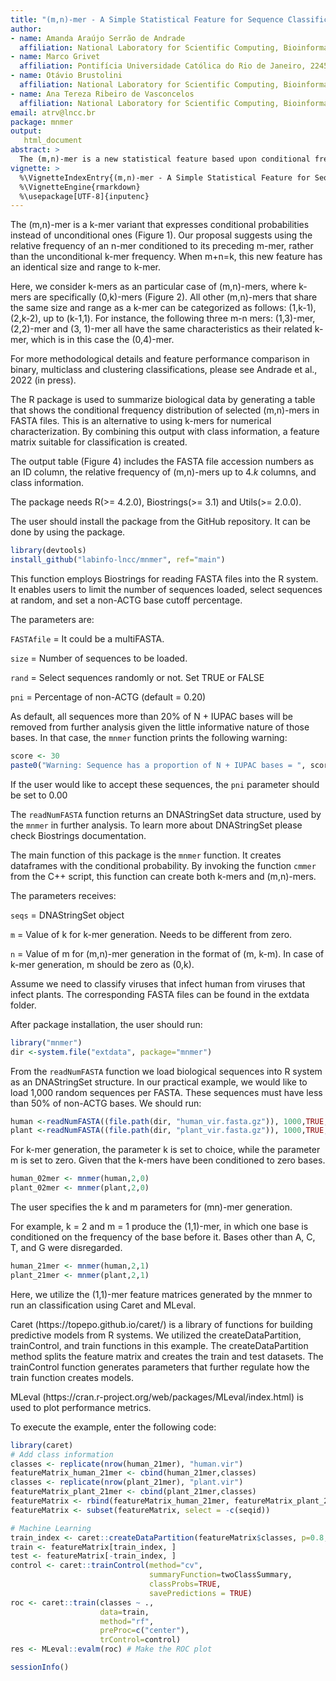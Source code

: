 ```yaml
---
title: "(m,n)-mer - A Simple Statistical Feature for Sequence Classification"
author:
- name: Amanda Araújo Serrão de Andrade
  affiliation: National Laboratory for Scientific Computing, Bioinformatics Laboratory (LABINFO), Petrópolis, Rio de Janeiro, Brazil
- name: Marco Grivet
  affiliation: Pontifícia Universidade Católica do Rio de Janeiro, 22451-900, Brazil
- name: Otávio Brustolini
  affiliation: National Laboratory for Scientific Computing, Bioinformatics Laboratory (LABINFO), Petrópolis, Rio de Janeiro, Brazil
- name: Ana Tereza Ribeiro de Vasconcelos
  affiliation: National Laboratory for Scientific Computing, Bioinformatics Laboratory (LABINFO), Petrópolis, Rio de Janeiro, Brazil
email: atrv@lncc.br
package: mnmer
output:
   html_document
abstract: >
  The (m,n)-mer is a new statistical feature based upon conditional frequencies (conditional probability density distributions). Here, we introduce the readNumFASTA and mnmer function, demonstrating its practical application in supervised classification.
vignette: >
  %\VignetteIndexEntry{(m,n)-mer - A Simple Statistical Feature for Sequence Classification}
  %\VignetteEngine{rmarkdown}
  %\usepackage[UTF-8]{inputenc}
---
```


\section{Introduction to the (m,n)-mer concept}

The (m,n)-mer is a k-mer variant that expresses conditional probabilities instead of unconditional ones (Figure 1). Our proposal suggests using the relative frequency of an n-mer conditioned to its preceding m-mer, rather than the unconditional k-mer frequency. When m+n=k, this new feature has an identical size and range to k-mer. 

\begin{figure*}
\includegraphics[keepaspectratio,width=12cm]{\jobname-Fig1.png}
\raggedright
\caption{\label{fig:wide}Comparing k-mer to mn-mer relative frequency.}
\end{figure*}

Here, we consider k-mers as an particular case of (m,n)-mers, where k-mers are specifically (0,k)-mers (Figure 2). All other (m,n)-mers that share the same size and range as a k-mer can be categorized as follows: (1,k-1), (2,k-2), up to (k-1,1). For instance, the following three m-n mers:  (1,3)-mer, (2,2)-mer and (3, 1)-mer all have the same characteristics as their related k-mer, which is in this case the (0,4)-mer.

\begin{figure*}
\includegraphics[keepaspectratio,width=12cm]{\jobname-Fig2.png}
\raggedright
\caption{\label{fig:wide}Numeric representation.}
\end{figure*}

For more methodological details and feature performance comparison in binary, multiclass and clustering classifications, please see Andrade et al., 2022 (in press).
\newpage

\section{The (m,n)-mer as an R package}
\begin{figure*}
\includegraphics[keepaspectratio,width=12cm]{\jobname-Fig4.png}
\raggedright
\caption{\label{fig:wide}Package logo}
\end{figure*}

The \Githubpkg{labinfo-lncc/mnmer} R package is used to summarize biological data by generating a table that shows the conditional frequency distribution of selected (m,n)-mers in FASTA files. This is an alternative to using k-mers for numerical characterization. By combining this output with class information, a feature matrix suitable for classification is created.

The output table (Figure 4) includes the FASTA file accession numbers as an ID column, the relative frequency of (m,n)-mers up to $4.k$ columns, and class information.

\begin{figure*}
\includegraphics[keepaspectratio,width=12cm]{\jobname-Fig3.png}
\raggedright
\caption{\label{fig:wide}Output example.}
\end{figure*}

\subsection{Dependencies}

The package needs R(>= 4.2.0), Biostrings(>= 3.1) and Utils(>= 2.0.0).

\subsection{Instalation}

The user should install the package from the GitHub repository. It can be done by using the \CRANpkg{devtools} package.

```r
library(devtools)
install_github("labinfo-lncc/mnmer", ref="main")
```

\subsection{The readNumFASTA function}

This function employs Biostrings for reading FASTA files into the R system. It enables users to limit the number of sequences loaded, select sequences at random, and set a non-ACTG base cutoff percentage.

The parameters are:

`FASTAfile` = It could be a multiFASTA. 

`size` = Number of sequences to be loaded. 

`rand` = Select sequences randomly or not. Set TRUE or FALSE

`pni` = Percentage of non-ACTG (default = 0.20)

As default, all sequences more than 20% of N + IUPAC bases will be removed from further analysis given the little informative nature of those bases. In that case, the `mnmer` function prints the following warning:
  
```r
score <- 30
paste0("Warning: Sequence has a proportion of N + IUPAC bases = ", score, "%")
```

If the user would like to accept these sequences, the `pni` parameter should be set to 0.00

The `readNumFASTA` function returns an DNAStringSet data structure, used by the `mnmer` in further analysis. To learn more about DNAStringSet please check Biostrings documentation. 

\subsection{The mnmer function}

The main function of this package is the `mnmer` function. It creates dataframes with the conditional probability.
By invoking the function `cmmer` from the C++ script, this function can create both k-mers and (m,n)-mers.

The parameters receives:
  
`seqs` = DNAStringSet object

`m` = Value of k for k-mer generation. Needs to be different from zero. 

`n` = Value of m for (m,n)-mer generation in the format of (m, k-m). In case of k-mer generation, m should be zero as (0,k).

\subsection{Pratical example}

Assume we need to classify viruses that infect human from viruses that infect plants. The corresponding FASTA files can be found in the extdata folder.

After package installation, the user should run: 
  
```r
library("mnmer")
dir <-system.file("extdata", package="mnmer")
```

\subsubsection{Load sequences in to R system}

From the `readNumFASTA` function we load biological sequences into R system as an DNAStringSet structure. In our practical example, we would like to load 1,000 random sequences per FASTA. These sequences must have less than 50% of non-ACTG bases. We should run:

```r
human <-readNumFASTA((file.path(dir, "human_vir.fasta.gz")), 1000,TRUE,0.50)
plant <-readNumFASTA((file.path(dir, "plant_vir.fasta.gz")), 1000,TRUE,0.50)
```

\subsubsection{Produce k-mer distributions}

For k-mer generation, the parameter k is set to choice, while the parameter m is set to zero. Given that the k-mers have been conditioned to zero bases.

```r
human_02mer <- mnmer(human,2,0)
plant_02mer <- mnmer(plant,2,0)
```

\subsubsection{Produce (m,n)-mer distributions}

The user specifies the k and m parameters for (mn)-mer generation.

For example, k = 2 and m = 1 produce the (1,1)-mer, in which one base is conditioned on the frequency of the base before it. Bases other than A, C, T, and G were disregarded.

```r
human_21mer <- mnmer(human,2,1)
plant_21mer <- mnmer(plant,2,1)
```

Here, we utilize the (1,1)-mer feature matrices generated by the mnmer to run an classification using Caret and MLeval.

Caret (https://topepo.github.io/caret/) is a library of functions for building predictive models from R systems. We utilized the createDataPartition, trainControl, and train functions in this example. The createDataPartition method splits the feature matrix and creates the train and test datasets. The trainControl function generates parameters that further regulate how the train function creates models.

MLeval (https://cran.r-project.org/web/packages/MLeval/index.html) is used to plot performance metrics. 

To execute the example, enter the following code:
  
```r
library(caret)
# Add class information 
classes <- replicate(nrow(human_21mer), "human.vir")
featureMatrix_human_21mer <- cbind(human_21mer,classes)
classes <- replicate(nrow(plant_21mer), "plant.vir")
featureMatrix_plant_21mer <- cbind(plant_21mer,classes)
featureMatrix <- rbind(featureMatrix_human_21mer, featureMatrix_plant_21mer)
featureMatrix <- subset(featureMatrix, select = -c(seqid))

# Machine Learning
train_index <- caret::createDataPartition(featureMatrix$classes, p=0.8, list=FALSE)
train <- featureMatrix[train_index, ]
test <- featureMatrix[-train_index, ]
control <- caret::trainControl(method="cv", 
                               summaryFunction=twoClassSummary, 
                               classProbs=TRUE, 
                               savePredictions = TRUE)
roc <- caret::train(classes ~ ., 
                    data=train, 
                    method="rf", 
                    preProc=c("center"), 
                    trControl=control)
res <- MLeval::evalm(roc) # Make the ROC plot
```

\section{SessionInfo}

```r
sessionInfo()
```
